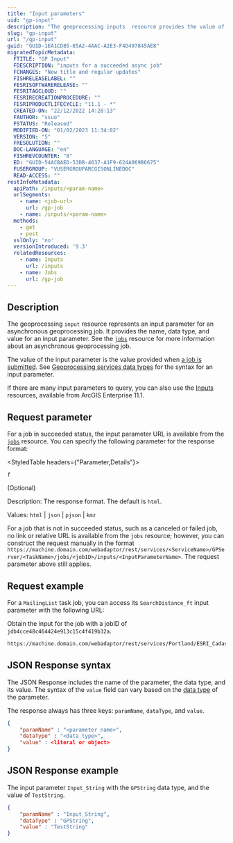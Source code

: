 ```yaml
---
title: "Input parameters"
uid: "gp-input"
description: "The geoprocessing inputs  resource provides the value of an input parameter of an asynchronous job."
slug: "gp-input"
url: "/gp-input"
guid: "GUID-1EA1CD85-85A2-4AAC-A2E3-F4D497845AE8"
migratedTopicMetadata:
  FTITLE: "GP Input"
  FDESCRIPTION: "inputs for a succeeded async job"
  FCHANGES: "New title and regular updates"
  FISHRELEASELABEL: ""
  FESRISOFTWARERELEASE: ""
  FESRITAGCLOUD: ""
  FESRIRECREATIONPROCEDURE: ""
  FESRIPRODUCTLIFECYCLE: "11.1 - *"
  CREATED-ON: "22/12/2022 14:28:13"
  FAUTHOR: "ssuo"
  FSTATUS: "Released"
  MODIFIED-ON: "01/02/2023 11:34:02"
  VERSION: "5"
  FRESOLUTION: ""
  DOC-LANGUAGE: "en"
  FISHREVCOUNTER: "8"
  ED: "GUID-54ACBAED-53DB-4637-A1F9-624A069B6675"
  FUSERGROUP: "VUSERGROUPARCGISONLINEDOC"
  READ-ACCESS: ""
restInfoMetadata:
  apiPath: /inputs/<param-name>
  urlSegments:
    - name: <job-url>
      url: /gp-job
    - name: /inputs/<param-name>
  methods:
    - get
    - post
  sslOnly: 'no'
  versionIntroduced: '9.3'
  relatedResources:
    - name: Inputs
      url: /inputs
    - name: Jobs
      url: /gp-job
---
```


## Description

The geoprocessing `input` resource represents an input parameter for an asynchronous geoprocessing job. It provides the name, data type, and value for an input parameter. See the [`jobs`](/gp-job) resource for more information about an asynchronous geoprocessing job.

The value of the input parameter is the value provided when [a job is submitted](/submit-gp-job). See [Geoprocessing services data types](/gp-data-types) for the syntax for an input parameter.

If there are many input parameters to query, you can also use the [Inputs](/inputs) resources, available from ArcGIS Enterprise 11.1.

##  Request parameter

For a job in succeeded status, the input parameter URL is available from the [`jobs`](/gp-job) resource. You can specify the following parameter for the response format:

<StyledTable headers={"Parameter,Details"}>
<StyledTableRow>
<StyledTableCell cellStyle="markdown">

`f`

(Optional)

</StyledTableCell>
<StyledTableCell cellStyle="markdown">

Description: The response format. The default is `html`.

Values: `html` | `json` | `pjson` | `kmz`

</StyledTableCell>
</StyledTableRow>
</StyledTable>

For a job that is not in succeeded status, such as a canceled or failed job, no link or relative URL is available from the `jobs` resource; however, you can construct the request manually in the format `https://machine.domain.com/webadaptor/rest/services/<ServiceName>/GPServer/<TaskName>/jobs/<jobID>/inputs/<InputParameterName>`. The request parameter above still applies.

## Request example

For a `MailingList` task job, you can access its `SearchDistance_ft` input parameter with the following URL:

Obtain the input for the job with a jobID of `jdb4cce48c464424e913c15c4f419b32a`.

```markdown
https://machine.domain.com/webadaptor/rest/services/Portland/ESRI_CadastralData_Portland/GPServer/MailingList/jobs/jdb4cce48c464424e913c15c4f419b32a/inputs/SearchDistance_ft
```

 

## JSON Response syntax

The JSON Response includes the name of the parameter, the data type, and its value. The syntax of the `value` field can vary based on the [data type](/gp-input) of the parameter.

The response always has three keys: `paramName`, `dataType`, and `value`.

```json
{
    "paramName" : "<parameter name>",
    "dataType" : "<data type>",
    "value" : <literal or object>
}
```

 

## JSON Response example

The input parameter `Input_String` with the `GPString` data type, and the value of `TestString`.

```json
{
    "paramName" : "Input_String",
    "dataType" : "GPString",
    "value" : "TestString"
}
```

 
